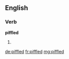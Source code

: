 ==English==

===Verb===
'''piffled'''

# {{past of|[[piffle]]}}

[[de:piffled]]
[[fr:piffled]]
[[mg:piffled]]